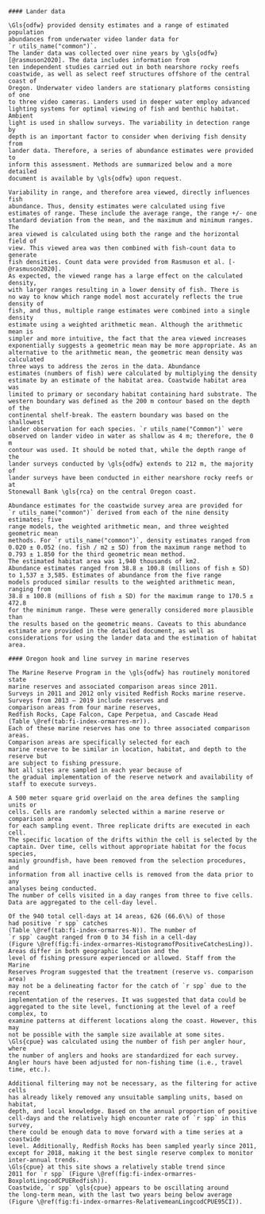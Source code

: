 ```asis
#### Lander data

\Gls{odfw} provided density estimates and a range of estimated population
abundances from underwater video lander data for
`r utils_name("common")`.
The lander data was collected over nine years by \gls{odfw}
[@rasmuson2020]. The data includes information from
ten independent studies carried out in both nearshore rocky reefs
coastwide, as well as select reef structures offshore of the central coast of
Oregon. Underwater video landers are stationary platforms consisting of one
to three video cameras. Landers used in deeper water employ advanced
lighting systems for optimal viewing of fish and benthic habitat. Ambient
light is used in shallow surveys. The variability in detection range by
depth is an important factor to consider when deriving fish density from
lander data. Therefore, a series of abundance estimates were provided to
inform this assessment. Methods are summarized below and a more detailed
document is available by \gls{odfw} upon request.

Variability in range, and therefore area viewed, directly influences fish
abundance. Thus, density estimates were calculated using five
estimates of range. These include the average range, the range +/- one
standard deviation from the mean, and the maximum and minimum ranges. The
area viewed is calculated using both the range and the horizontal field of
view. This viewed area was then combined with fish-count data to generate
fish densities. Count data were provided from Rasmuson et al. [-@rasmuson2020].
As expected, the viewed range has a large effect on the calculated density,
with larger ranges resulting in a lower density of fish. There is
no way to know which range model most accurately reflects the true density of
fish, and thus, multiple range estimates were combined into a single density
estimate using a weighted arithmetic mean. Although the arithmetic mean is
simpler and more intuitive, the fact that the area viewed increases
exponentially suggests a geometric mean may be more appropriate. As an
alternative to the arithmetic mean, the geometric mean density was calculated
three ways to address the zeros in the data. Abundance
estimates (numbers of fish) were calculated by multiplying the density
estimate by an estimate of the habitat area. Coastwide habitat area was
limited to primary or secondary habitat containing hard substrate. The
western boundary was defined as the 200 m contour based on the depth of the
continental shelf-break. The eastern boundary was based on the shallowest
lander observation for each species. `r utils_name("Common")` were
observed on lander video in water as shallow as 4 m; therefore, the 0 m
contour was used. It should be noted that, while the depth range of the
lander surveys conducted by \gls{odfw} extends to 212 m, the majority of
lander surveys have been conducted in either nearshore rocky reefs or at
Stonewall Bank \gls{rca} on the central Oregon coast.

Abundance estimates for the coastwide survey area are provided for
`r utils_name("common")` derived from each of the nine density estimates; five
range models, the weighted arithmetic mean, and three weighted geometric mean
methods. For `r utils_name("common")`, density estimates ranged from
0.020 ± 0.052 (no. fish / m2 ± SD) from the maximum range method to
0.793 ± 1.850 for the third geometric mean method.
The estimated habitat area was 1,940 thousands of km2.
Abundance estimates ranged from 38.8 ± 100.8 (millions of fish ± SD)
to 1,537 ± 3,585. Estimates of abundance from the five range
models produced similar results to the weighted arithmetic mean, ranging from
38.8 ± 100.8 (millions of fish ± SD) for the maximum range to 170.5 ± 472.8
for the minimum range. These were generally considered more plausible than
the results based on the geometric means. Caveats to this abundance
estimate are provided in the detailed document, as well as
considerations for using the lander data and the estimation of habitat area.

#### Oregon hook and line survey in marine reserves

The Marine Reserve Program in the \gls{odfw} has routinely monitored state
marine reserves and associated comparison areas since 2011.
Surveys in 2011 and 2012 only visited Redfish Rocks marine reserve.
Surveys from 2013 – 2019 include reserves and
comparison areas from four marine reserves,
Redfish Rocks, Cape Falcon, Cape Perpetua, and Cascade Head
(Table \@ref(tab:fi-index-ormarres-mr)).
Each of these marine reserves has one to three associated comparison areas.
Comparison areas are specifically selected for each
marine reserve to be similar in location, habitat, and depth to the reserve but
are subject to fishing pressure. 
Not all sites are sampled in each year because of
the gradual implementation of the reserve network and availability of
staff to execute surveys.

A 500 meter square grid overlaid on the area defines the sampling units or
cells. Cells are randomly selected within a marine reserve or comparison area
for each sampling event. Three replicate drifts are executed in each cell.
The specific location of the drifts within the cell is selected by the
captain. Over time, cells without appropriate habitat for the focus species,
mainly groundfish, have been removed from the selection procedures, and
information from all inactive cells is removed from the data prior to any
analyses being conducted.
The number of cells visited in a day ranges from three to five cells.
Data are aggregated to the cell-day level.

Of the 940 total cell-days at 14 areas, 626 (66.6\%) of those
had positive `r spp` catches
(Table \@ref(tab:fi-index-ormarres-N)). The number of
`r spp` caught ranged from 0 to 34 fish in a cell-day
(Figure \@ref(fig:fi-index-ormarres-HistogramofPositiveCatchesLing)).
Areas differ in both geographic location and the
level of fishing pressure experienced or allowed. Staff from the Marine
Reserves Program suggested that the treatment (reserve vs. comparison area)
may not be a delineating factor for the catch of `r spp` due to the recent
implementation of the reserves. It was suggested that data could be
aggregated to the site level, functioning at the level of a reef complex, to
examine patterns at different locations along the coast. However, this may
not be possible with the sample size available at some sites.
\Gls{cpue} was calculated using the number of fish per angler hour, where
the number of anglers and hooks are standardized for each survey.
Angler hours have been adjusted for non-fishing time (i.e., travel time, etc.).

Additional filtering may not be necessary, as the filtering for active cells
has already likely removed any unsuitable sampling units, based on habitat,
depth, and local knowledge. Based on the annual proportion of positive
cell-days and the relatively high encounter rate of `r spp` in this survey,
there could be enough data to move forward with a time series at a coastwide
level. Additionally, Redfish Rocks has been sampled yearly since 2011,
except for 2018, making it the best single reserve complex to monitor
inter-annual trends.
\Gls{cpue} at this site shows a relatively stable trend since
2011 for `r spp` (Figure \@ref(fig:fi-index-ormarres-BoxplotLingcodCPUERedfish)).
Coastwide, `r spp` \gls{cpue} appears to be oscillating around
the long-term mean, with the last two years being below average
(Figure \@ref(fig:fi-index-ormarres-RelativemeanLingcodCPUE95CI)).

```
